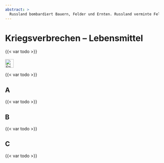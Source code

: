 ```yaml
---
abstract: > 
  Russland bombardiert Bauern, Felder und Ernten. Russland verminte Felder und stiehlt Ernten und landwirtschaftliche Geräte. Sogar Dünger und Toiletten. 
---
```


# Kriegsverbrechen – Lebensmittel {#sec-warcrimes-food}

::: {.callout-caution title="Mythos"}
{{< var todo >}}
[<br></br>![Stichwortsuche in EUvsDisinfo](../all_common_img/EUvsDisinfo_400x240.jpg){height=2em}](https://euvsdisinfo.eu/disinformation-cases/?text=war%20(food%7Cgrain)&sort=relevance)
:::

::: {.callout-tip title="Wahrheit"}
{{< var todo >}}
:::


## A

{{< var todo >}}

## B

{{< var todo >}}

## C

{{< var todo >}}


